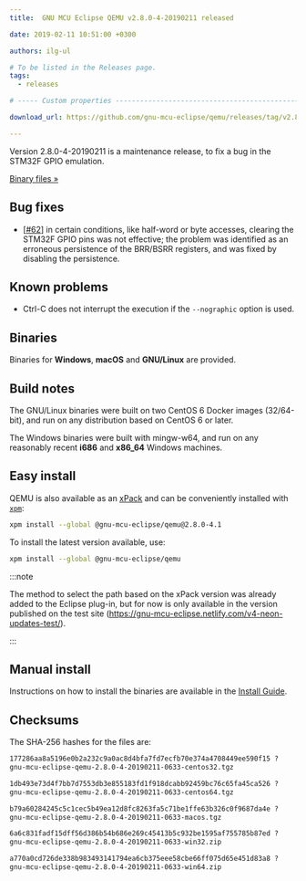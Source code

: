 ```yaml
---
title:  GNU MCU Eclipse QEMU v2.8.0-4-20190211 released

date: 2019-02-11 10:51:00 +0300

authors: ilg-ul

# To be listed in the Releases page.
tags:
  - releases

# ----- Custom properties -----------------------------------------------------

download_url: https://github.com/gnu-mcu-eclipse/qemu/releases/tag/v2.8.0-4-20190211/

---
```


Version 2.8.0-4-20190211 is a maintenance release, to fix a bug in the
STM32F GPIO emulation.

<!-- truncate -->

<p><a href={frontMatter.download_url}>Binary files »</a></p>

## Bug fixes

- [[#62](https://github.com/gnu-mcu-eclipse/qemu/issues/62)] in certain
  conditions, like half-word or byte accesses, clearing the STM32F GPIO pins
  was not effective; the problem was identified as an erroneous persistence
  of the BRR/BSRR registers, and was fixed by disabling the persistence.

## Known problems

- Ctrl-C does not interrupt the execution if the `--nographic` option is used.

## Binaries

Binaries for **Windows**, **macOS** and **GNU/Linux** are provided.

## Build notes

The GNU/Linux binaries were built on two CentOS 6 Docker images (32/64-bit),
and run on any distribution based on CentOS 6 or later.

The Windows binaries were built with mingw-w64, and run on any reasonably
recent **i686** and **x86_64** Windows machines.

## Easy install

QEMU is also available as an
[xPack](https://www.npmjs.com/package/@gnu-mcu-eclipse/qemu) and can be
conveniently installed with [`xpm`](https://www.npmjs.com/package/xpm):

```sh
xpm install --global @gnu-mcu-eclipse/qemu@2.8.0-4.1
```

To install the latest version available, use:

```sh
xpm install --global @gnu-mcu-eclipse/qemu
```

:::note

The method to select the path based on the xPack version was already added to the Eclipse plug-in, but for now is only available in the version published on the test site (https://gnu-mcu-eclipse.netlify.com/v4-neon-updates-test/).

:::

## Manual install

Instructions on how to install the binaries are available in the [Install Guide](/docs/install/).

## Checksums

The SHA-256 hashes for the files are:

```txt
177286aa8a5196e0b2a232c9a0ac8d4bfa7fd7ecfb70e374a4708449ee590f15 ?
gnu-mcu-eclipse-qemu-2.8.0-4-20190211-0633-centos32.tgz

1db493e73d4f7bb7d7553db3e855183fd1f918dcabb92459bc76c65fa45ca526 ?
gnu-mcu-eclipse-qemu-2.8.0-4-20190211-0633-centos64.tgz

b79a60284245c5c1cec5b49ea12d8fc8263fa5c71be1ffe63b326c0f9687da4e ?
gnu-mcu-eclipse-qemu-2.8.0-4-20190211-0633-macos.tgz

6a6c831fadf15dff56d386b54b686e269c45413b5c932be1595af755785b87ed ?
gnu-mcu-eclipse-qemu-2.8.0-4-20190211-0633-win32.zip

a770a0cd726de338b983493141794ea6cb375eee58cbe66ff075d65e451d83a8 ?
gnu-mcu-eclipse-qemu-2.8.0-4-20190211-0633-win64.zip
```
